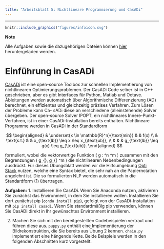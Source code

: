 ```yaml
---
title: "Arbeitsblatt 5: Nichtlineare Programmierung und CasADi"
---
```


---------------------------------


:::: {#explaining .message-box }

::: {#note-exp .note-header}
```r
knitr::include_graphics("figures/infoicon.svg")
```
**Note**
:::
::: {#note-exp .note-body}

Alle Aufgaben sowie die dazugehörigen Dateien können [hier](http://bioinf.uni-freiburg.de/Lehre/Courses/latest/material/optimierung-uebung4.zip) heruntergeladen werden.

:::

::::

# Einführung in CasADi

[CasADi](https://web.casadi.org) ist eine open-source Toolbox zur schnellen Implementierung von nichtlinearen Optimierungsproblemen.
Der CasADi Code selber ist in C++ geschrieben, aber es gibt Interfaces für Python,
Matlab und Octave. Ableitungen werden automatisch über Algorithmische Differenzierung (AD)
berechnet, ein effizientes und gleichzeitig präzises Verfahren. Zum Lösen der Probleme kann Ca-
sADi diese an verschiedene (alleinstehende) Solver übergeben. Der open-source Solver IPOPT, ein
nichtlineares Innere-Punkt-Verfahren, ist in einer CasADi-Installation bereits enthalten.
Nichtlineare Programme werden in CasADi in der Standardform

$$
\begin{aligned}
& \underset{x \in \mathbb{R}^n}{\text{min}}
& & f(x) \\
& \text{s.t.}
& & x_{\text{lb}} \leq x \leq x_{\text{ub}}, \\
& & & g_{\text{lb}} \leq g(x) \leq g_{\text{ub}}.
\end{aligned}
$$

formuliert, wobei die vektorwertige Funktion \( g : \mathbb{R}^n \rightarrow \mathbb{R}^m \) zusammen mit den Begrenzungen \( g_{\text{lb}}, g_{\text{ub}} \in \mathbb{R}^m \) die nichtlinearen Nebenbedingungen ausdrückt.
Für dieses Übungsblatt werden wir die Hilfsumgebung [Opti Stack](https://web.casadi.org/docs/#document-opti) nutzen, welche eine Syntax bietet, die sehr nah an die Papiernotation angelehnt ist. Die so formulierten NLP werden automatisch in die Standardform (1) übertragen.

**Aufgaben:**
1. Installieren Sie CasADi. Wenn Sie Anaconda nutzen, aktivieren Sie zunächst das Environment, in dem Sie installieren wollen.
Installieren Sie dort zunächst pip (`conda install pip`), gefolgt von der CasADi-Installation mit `pip install casadi`.
Wenn Sie standardmäßig pip verwenden, können Sie CasADi direkt in Ihr gewünschtes Environment installieren.

2. Machen Sie sich mit den bereitgestellten Codebeispielen vertraut und führen diese aus. `puppy.py` enthält eine Implementierung der Bildrekonstruktion, die Sie bereits aus Übung 2 kennen. `chain.py` implementiert eine hängende Kette.
Beide Beispiele werden in den folgenden Abschnitten kurz vorgestellt.
